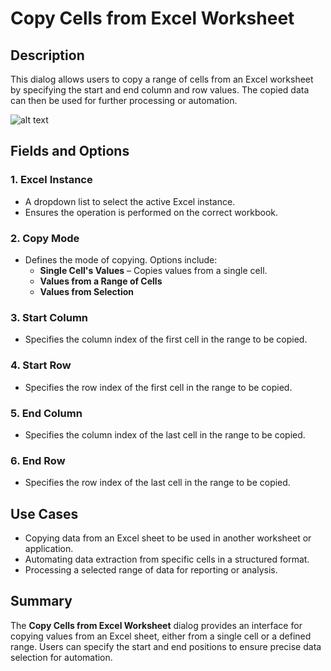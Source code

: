 # Copy Cells from Excel Worksheet

## Description  

This dialog allows users to copy a range of cells from an Excel worksheet by specifying the start and end column and row values. The copied data can then be used for further processing or automation.

![alt text](../../assets/excel/copy-cells-from-excel-worksheet.png)

## Fields and Options  

### 1. **Excel Instance** 

- A dropdown list to select the active Excel instance.  
- Ensures the operation is performed on the correct workbook.  

### 2. **Copy Mode**

- Defines the mode of copying. Options include:
  - **Single Cell's Values** – Copies values from a single cell.
  - **Values from a Range of Cells**
  - **Values from Selection**

### 3. **Start Column**

- Specifies the column index of the first cell in the range to be copied.  

### 4. **Start Row**

- Specifies the row index of the first cell in the range to be copied.  

### 5. **End Column**

- Specifies the column index of the last cell in the range to be copied.  

### 6. **End Row**

- Specifies the row index of the last cell in the range to be copied.  

## Use Cases  

- Copying data from an Excel sheet to be used in another worksheet or application.  
- Automating data extraction from specific cells in a structured format.  
- Processing a selected range of data for reporting or analysis.  

## Summary  

The **Copy Cells from Excel Worksheet** dialog provides an interface for copying values from an Excel sheet, either from a single cell or a defined range. Users can specify the start and end positions to ensure precise data selection for automation.